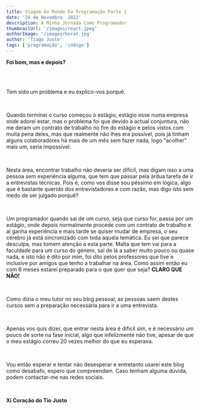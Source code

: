 ```yaml
---
title: Viagem Ao Mundo Da Programação Parte 2
date: '24 de Novembro. 2022'
description: A Minha Jornada Como Programador
thumbnailUrl: '/images/react.jpeg'
authorImage: '/images/borat.jpg'
author: 'Tiago Justo'
tags: ['programação', 'código']
---
```


<div>
   <p><strong>Foi bom, mas e depois?</strong></p> <br />
  
</div>

<br />



<div>
    <p>Tem sido um problema e eu explico-vos porquê.</p>
    <br />
    <p>Quando terminei o curso começou o estágio, estágio esse numa empresa onde adorei estar, mas o problema foi que devido à actual
    conjuntura, não me deram um contrato de trabalho no fim do estágio e pelos vistos com muita pena deles, mas que realmente não lhes
    era possível, pois já tinham alguns colaboradores há mais de um mês sem fazer nada, logo "acolher" mais um, seria impossível.</p>
    <br />
    <p>Nesta área, encontrar trabalho não deveria ser dificíl, mas digam isso a uma pessoa sem experiência alguma, que tem que passar
    pela àrdua tarefa de ir a entrevistas técnicas. Pois é, como vos disse sou péssimo em lógica, algo que é bastante querido dos entrevistadores
    e com razão, mas digo isto sem medo de ser julgado porquê?</p>
    <br />
    <p>Um programador quando sai de um curso, seja que curso for, passa por um estágio, onde depois normalmente procede com um contrato
    de trabalho e aí ganha experiência e mais tarde se quiser mudar de empresa, o seu cérebro já está sincronizado com toda aquela temática.
    Eu sei que parece desculpa, mas tomem atenção a esta parte. Malta que tem vai para a faculdade para um curso do género, sai de lá
    a saber muito pouco ou quase nada, e isto não é dito por mim, foi dito pelos professores que tive e inclusive por amigos que
    tenho a trabalhar na área. Como assim então eu com 6 meses estarei preparado para o que quer que seja? <strong>CLARO QUE NÃO!</strong></p>
    <br />
    <p>Como dizia o meu tutor no seu blog pessoal, as pessoas saem destes cursos sem a preparação necessária para ir a uma entrevista.</p>
    <br />
    <p>Apenas vos quis dizer, que entrar nesta área é dificil sim, e é necessário um pouco de sorte na fase inicial, algo que infelizmente
    não tive, apesar de que o meu estágio correu 20 vezes melhor do que eu esperava.</p>
    <br />
    <p>Vou então esperar e tentar não desesperar e entretanto usarei este blog como desabafo, espero que compreendam. Caso tenham
    alguma dúvida, podem contactar-me nas redes sociais.</p>
    <br />
    <p><strong>Xi Coração do Tio Justo</strong></p>
    


    
</div>



